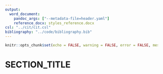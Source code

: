 ```yaml
---
output:
  word_document:
    pandoc_args: ["--metadata-file=header.yaml"]
    reference_docx: styles_reference.docx
csl: "../cit/cit.csl"
bibliography: "../code/bibliography.bib"
---
```


```r
knitr::opts_chunk$set(echo = FALSE, warning = FALSE, error = FALSE, message = FALSE)
```

# SECTION_TITLE

```r

```

